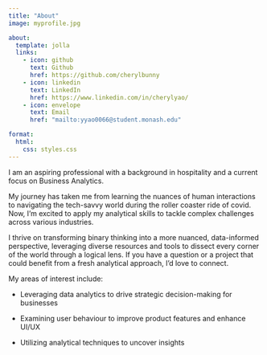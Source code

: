 ```yaml
---
title: "About"
image: myprofile.jpg

about:
  template: jolla
  links:
    - icon: github
      text: Github
      href: https://github.com/cherylbunny
    - icon: linkedin
      text: LinkedIn
      href: https://www.linkedin.com/in/cherylyao/
    - icon: envelope
      text: Email
      href: "mailto:yyao0066@student.monash.edu"

format:
  html:
    css: styles.css
---
```


I am an aspiring professional with a background in hospitality and a current focus on Business Analytics. 

My journey has taken me from learning the nuances of human interactions to navigating the tech-savvy world during the roller coaster ride of covid. Now, I’m excited to apply my analytical skills to tackle complex challenges across various industries.

I thrive on transforming binary thinking into a more nuanced, data-informed perspective, leveraging diverse resources and tools to dissect every corner of the world through a logical lens. If you have a question or a project that could benefit from a fresh analytical approach, I’d love to connect. 

My areas of interest include:

* Leveraging data analytics to drive strategic decision-making for businesses 

* Examining user behaviour to improve product features and enhance UI/UX

* Utilizing analytical techniques to uncover insights 



